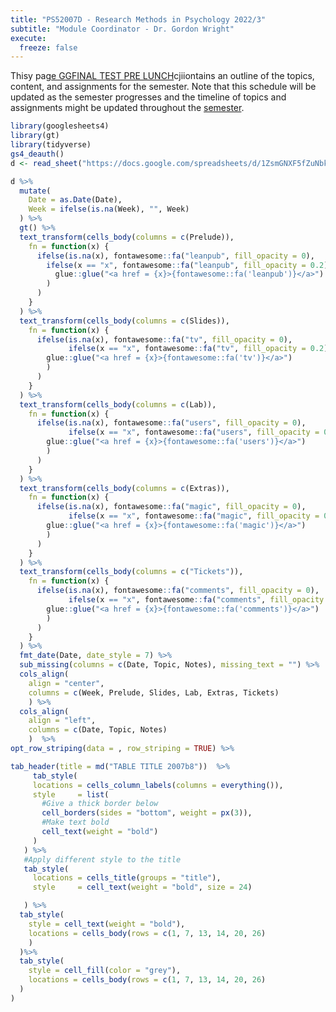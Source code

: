 ```yaml
---
title: "PS52007D - Research Methods in Psychology 2022/3"
subtitle: "Module Coordinator - Dr. Gordon Wright"
execute:
  freeze: false
---
```


Thisy pag[e GGFINAL TEST PRE
LUNCH](https://github.com/LittleMonkeyLab/PS52007DWeb/blob/58b7f96a7391d6c29da5c94bd5966b72b22e53a5/docs/slides/Lecture01/Lecture01.pdf)cjiiontains
an outline of the topics, content, and assignments for the semester.
Note that this schedule will be updated as the semester progresses and
the timeline of topics and assignments might be updated throughout the
[semester](docs/slides/Lecture01/Lecture01.pdf).

```r
library(googlesheets4)
library(gt)
library(tidyverse)
gs4_deauth()
d <- read_sheet("https://docs.google.com/spreadsheets/d/1ZsmGNXF5fZuNbkGsYRnFxhDKS9fZJQdtOg2Cw3KlrtQ/edit?usp=sharing", sheet = "TopLevel")

```

::: column-screen-right
```r
d %>%
  mutate(
    Date = as.Date(Date),
    Week = ifelse(is.na(Week), "", Week)
  ) %>%
  gt() %>%
  text_transform(cells_body(columns = c(Prelude)),
    fn = function(x) {
      ifelse(is.na(x), fontawesome::fa("leanpub", fill_opacity = 0),
        ifelse(x == "x", fontawesome::fa("leanpub", fill_opacity = 0.2),       
          glue::glue("<a href = {x}>{fontawesome::fa('leanpub')}</a>")
        )
      )
    }
  ) %>%
  text_transform(cells_body(columns = c(Slides)),
    fn = function(x) {
      ifelse(is.na(x), fontawesome::fa("tv", fill_opacity = 0),
             ifelse(x == "x", fontawesome::fa("tv", fill_opacity = 0.2), 
        glue::glue("<a href = {x}>{fontawesome::fa('tv')}</a>")
        )
      )
    }
  ) %>%
  text_transform(cells_body(columns = c(Lab)),
    fn = function(x) {
      ifelse(is.na(x), fontawesome::fa("users", fill_opacity = 0),
             ifelse(x == "x", fontawesome::fa("users", fill_opacity = 0.2), 
        glue::glue("<a href = {x}>{fontawesome::fa('users')}</a>")
        )
      )
    }
  ) %>%
  text_transform(cells_body(columns = c(Extras)),
    fn = function(x) {
      ifelse(is.na(x), fontawesome::fa("magic", fill_opacity = 0),
             ifelse(x == "x", fontawesome::fa("magic", fill_opacity = 0.2), 
        glue::glue("<a href = {x}>{fontawesome::fa('magic')}</a>")
        )
      )
    }
  ) %>%
  text_transform(cells_body(columns = c("Tickets")),
    fn = function(x) {
      ifelse(is.na(x), fontawesome::fa("comments", fill_opacity = 0),
             ifelse(x == "x", fontawesome::fa("comments", fill_opacity = 0.2), 
        glue::glue("<a href = {x}>{fontawesome::fa('comments')}</a>")
        )
      )
    }
  ) %>%
  fmt_date(Date, date_style = 7) %>%
  sub_missing(columns = c(Date, Topic, Notes), missing_text = "") %>%
  cols_align(
    align = "center", 
    columns = c(Week, Prelude, Slides, Lab, Extras, Tickets)
    ) %>%
  cols_align(
    align = "left", 
    columns = c(Date, Topic, Notes)
    )  %>%
opt_row_striping(data = , row_striping = TRUE) %>% 

tab_header(title = md("TABLE TITLE 2007b8"))  %>%
     tab_style(
     locations = cells_column_labels(columns = everything()),
     style     = list(
       #Give a thick border below
       cell_borders(sides = "bottom", weight = px(3)),
       #Make text bold
       cell_text(weight = "bold")
     )
   ) %>% 
   #Apply different style to the title
   tab_style(
     locations = cells_title(groups = "title"),
     style     = cell_text(weight = "bold", size = 24)

   ) %>%
  tab_style(
    style = cell_text(weight = "bold"),
    locations = cells_body(rows = c(1, 7, 13, 14, 20, 26)
    ) 
  )%>%
  tab_style(
    style = cell_fill(color = "grey"),
    locations = cells_body(rows = c(1, 7, 13, 14, 20, 26)
  )
)
```
:::
